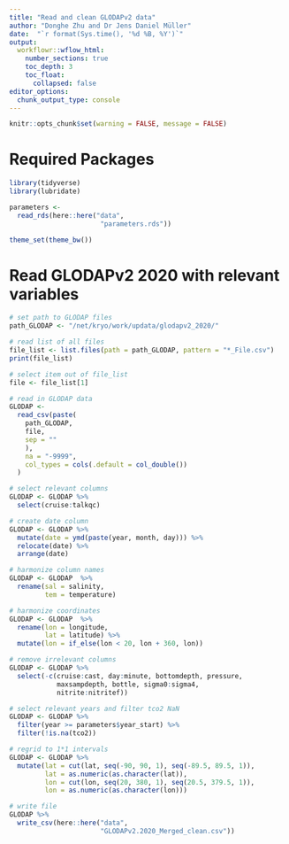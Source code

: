 ```yaml
---
title: "Read and clean GLODAPv2 data"
author: "Donghe Zhu and Dr Jens Daniel Müller"
date:  "`r format(Sys.time(), '%d %B, %Y')`"
output: 
  workflowr::wflow_html:
    number_sections: true
    toc_depth: 3
    toc_float:
      collapsed: false
editor_options:
  chunk_output_type: console
---
```



```r
knitr::opts_chunk$set(warning = FALSE, message = FALSE)
```

# Required Packages
```r
library(tidyverse)
library(lubridate)
```

```r
parameters <-
  read_rds(here::here("data",
                       "parameters.rds"))
```

```r
theme_set(theme_bw())
```


# Read GLODAPv2 2020 with relevant variables

```r

# set path to GLODAP files
path_GLODAP <- "/net/kryo/work/updata/glodapv2_2020/"

# read list of all files
file_list <- list.files(path = path_GLODAP, pattern = "*_File.csv")
print(file_list)

# select item out of file_list
file <- file_list[1]

# read in GLODAP data
GLODAP <-
  read_csv(paste(
    path_GLODAP,
    file,
    sep = ""
    ),
    na = "-9999",
    col_types = cols(.default = col_double())
  )

# select relevant columns
GLODAP <- GLODAP %>%
  select(cruise:talkqc)

# create date column
GLODAP <- GLODAP %>%
  mutate(date = ymd(paste(year, month, day))) %>%
  relocate(date) %>%
  arrange(date)

# harmonize column names
GLODAP <- GLODAP  %>%
  rename(sal = salinity,
         tem = temperature)

# harmonize coordinates
GLODAP <- GLODAP  %>%
  rename(lon = longitude,
         lat = latitude) %>%
  mutate(lon = if_else(lon < 20, lon + 360, lon))

# remove irrelevant columns
GLODAP <- GLODAP %>%
  select(-c(cruise:cast, day:minute, bottomdepth, pressure,
            maxsampdepth, bottle, sigma0:sigma4,
            nitrite:nitritef))

# select relevant years and filter tco2 NaN
GLODAP <- GLODAP %>%
  filter(year >= parameters$year_start) %>%
  filter(!is.na(tco2))

# regrid to 1*1 intervals
GLODAP <- GLODAP %>% 
  mutate(lat = cut(lat, seq(-90, 90, 1), seq(-89.5, 89.5, 1)),
         lat = as.numeric(as.character(lat)),
         lon = cut(lon, seq(20, 380, 1), seq(20.5, 379.5, 1)),
         lon = as.numeric(as.character(lon)))

# write file
GLODAP %>%
  write_csv(here::here("data",
                       "GLODAPv2.2020_Merged_clean.csv"))

```
